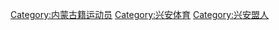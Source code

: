 [[Category:内蒙古籍运动员|Category:内蒙古籍运动员]]
[[Category:兴安体育|Category:兴安体育]]
[[Category:兴安盟人|Category:兴安盟人]]